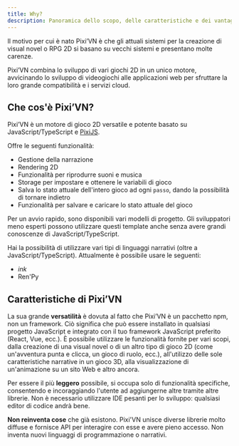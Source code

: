 ```yaml
---
title: Why?
description: Panoramica dello scopo, delle caratteristiche e dei vantaggi di Pixi'VN come motore di gioco 2D moderno e flessibile.
---
```


Il motivo per cui è nato Pixi’VN è che gli attuali sistemi per la creazione di visual novel o RPG 2D si basano su vecchi sistemi e presentano molte carenze.

Pixi’VN combina lo sviluppo di vari giochi 2D in un unico motore, avvicinando lo sviluppo di videogiochi alle applicazioni web per sfruttare la loro grande compatibilità e i servizi cloud.

## Che cos'è Pixi’VN?

Pixi’VN è un motore di gioco 2D versatile e potente basato su JavaScript/TypeScript e [PixiJS](https://pixijs.com/).

Offre le seguenti funzionalità:

- Gestione della narrazione
- Rendering 2D
- Funzionalità per riprodurre suoni e musica
- Storage per impostare e ottenere le variabili di gioco
- Salva lo stato attuale dell'intero gioco ad ogni `passo`, dando la possibilità di tornare indietro
- Funzionalità per salvare e caricare lo stato attuale del gioco

Per un avvio rapido, sono disponibili vari <DynamicLink href="/start#project-initialization">modelli di progetto</DynamicLink>. Gli sviluppatori meno esperti possono utilizzare questi template anche senza avere grandi conoscenze di JavaScript/TypeScript.

Hai la possibilità di utilizzare vari tipi di linguaggi narrativi (oltre a JavaScript/TypeScript). Attualmente è possibile usare le seguenti:

- <DynamicLink href="/ink">*ink*</DynamicLink>
- <DynamicLink href="/renpy">Ren'Py</DynamicLink>

## Caratteristiche di Pixi’VN

La sua grande **versatilità** è dovuta al fatto che Pixi’VN è un pacchetto npm, non un framework. Ciò significa che può essere installato in qualsiasi progetto JavaScript e integrato con il tuo framework JavaScript preferito (React, Vue, ecc.).
È possibile utilizzare le funzionalità fornite per vari scopi, dalla creazione di una visual novel o di un altro tipo di gioco 2D (come un'avventura punta e clicca, un gioco di ruolo, ecc.), all'utilizzo delle sole caratteristiche narrative in un gioco 3D, alla visualizzazione di un'animazione su un sito Web e altro ancora.

Per essere il più **leggero** possibile, si occupa solo di funzionalità specifiche, consentendo e incoraggiando l'utente ad aggiungerne altre tramite altre librerie. Non è necessario utilizzare IDE pesanti per lo sviluppo: qualsiasi editor di codice andrà bene.

**Non reinventa cose** che già esistono. Pixi'VN unisce diverse librerie molto diffuse e fornisce API per interagire con esse e avere pieno accesso. Non inventa nuovi linguaggi di programmazione o narrativi.
